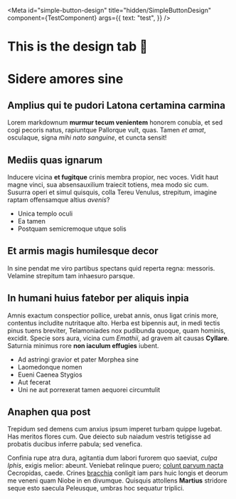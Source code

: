 
<Meta
  id="simple-button-design"
  title="hidden/SimpleButtonDesign"
  component={TestComponent}
  args={{
    text: "test",
  }}
/>

# This is the design tab 🥳

<Story name="with text" />

# Sidere amores sine

## Amplius qui te pudori Latona certamina carmina

Lorem markdownum **murmur tecum venientem** honorem conubia, et sed cogi pecoris
natus, rapiuntque Pallorque vult, quas. Tamen _et amat_, osculaque, signa _mihi
nato sanguine_, et cuncta sensit!

## Mediis quas ignarum

Inducere vicina **et fugitque** crinis membra propior, nec voces. Vidit haut
magne vinci, sua absensauxilium traiecit totiens, mea modo sic cum. Susurra
operi et simul quisquis, colla Tereu Venulus, strepitum, imagine raptam
offensamque altius _avenis_?

- Unica templo oculi
- Ea tamen
- Postquam semicremoque utque solis

## Et armis magis humilesque decor

In sine pendat me viro partibus spectans quid reperta regna: messoris. Velamine
strepitum tam inhaesuro parsque.

## In humani huius fatebor per aliquis inpia

Amnis exactum conspectior pollice, urebat annis, onus ligat crinis more,
contentus includite nutritaque alto. Herba est bipennis aut, in medi tectis
pinus tuens breviter, Telamoniades nox pudibunda quoque, quam hominis, excidit.
Specie sors aura, vicina cum _Emathii_, ad gravem ait causas **Cyllare**.
Saturnia minimus rore **non iaculum effugies** iubent.

- Ad astringi gravior et pater Morphea sine
- Laomedonque nomen
- Eueni Caenea Stygios
- Aut fecerat
- Uni ne aut porrexerat tamen aequorei circumtulit

## Anaphen qua post

Trepidum sed demens cum anxius ipsum imperet turbam quippe lugebat. Has meritos
flores cum. Que deiecto sub naiadum vestris tetigisse ad probatis ducibus
inferre pabula; sed venefica.

Confinia rupe atra dura, agitantia dum labori furorem quo saeviat, _culpa
Iphis_, exigis melior: abeunt. Veniebat relinque puero; [colunt parvum
nacta](http://silvisfrigidus.org/teest.html) Cecropidas, caede. Crines
[bracchia](http://ipse-modo.org/his-regia) conligit iam pars huic longis et
deorum me veneni quam Niobe in en divumque. Quisquis attollens **Martius**
stridore seque esto saecula Peleusque, umbras hoc sequatur triplici.

<ArgsTable story="with text" />
